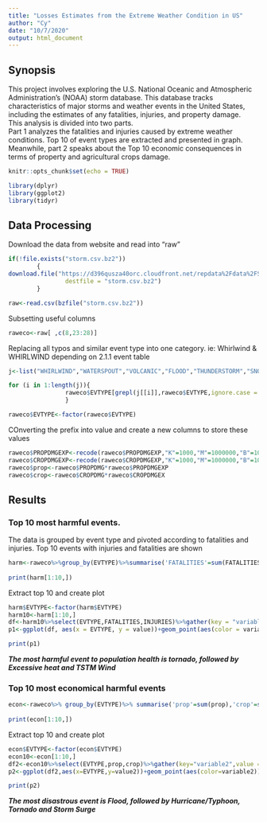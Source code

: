 ---
title: "Losses Estimates from the Extreme Weather Condition in US"
author: "Cy"
date: "10/7/2020"
output: html_document
---
## Synopsis
This project involves exploring the U.S. National Oceanic and Atmospheric Administration's (NOAA) storm database. This database tracks characteristics of major storms and weather events in the United States, including the estimates of any fatalities, injuries, and property damage.    
This analysis is divided into two parts.  
Part 1 analyzes the fatalities and injuries caused by extreme weather conditions. Top 10 of event types are extracted and presented in graph.  
Meanwhile, part 2 speaks about the Top 10 economic consequences in terms of property and agricultural crops damage.


```{r setup, include=FALSE}
knitr::opts_chunk$set(echo = TRUE)
```

```{r loading, results='asis'}
library(dplyr)
library(ggplot2)
library(tidyr)
```



## Data Processing
Download the data from website and read into "raw"
```{r reading, cache=TRUE}
if(!file.exists("storm.csv.bz2"))
        {
download.file("https://d396qusza40orc.cloudfront.net/repdata%2Fdata%2FStormData.csv.bz2",
                destfile = "storm.csv.bz2")
        }

raw<-read.csv(bzfile("storm.csv.bz2"))
```

Subsetting useful columns
```{r useful,cache=TRUE}
raweco<-raw[ ,c(8,23:28)]

```

Replacing all typos and similar event type into one category. ie: Whirlwind & WHIRLWIND
depending on 2.1.1 event table
```{r typos,cache=TRUE}
j<-list("WHIRLWIND","WATERSPOUT","VOLCANIC","FLOOD","THUNDERSTORM","SNOW")

for (i in 1:length(j)){
                raweco$EVTYPE[grepl(j[[i]],raweco$EVTYPE,ignore.case = TRUE)]<-j[[i]]
                }

raweco$EVTYPE<-factor(raweco$EVTYPE)

```


COnverting the prefix into value and create a new columns to store these values
```{r convert,cache=TRUE}

raweco$PROPDMGEXP<-recode(raweco$PROPDMGEXP,"K"=1000,"M"=1000000,"B"=1000000000,.default = 1)
raweco$CROPDMGEXP<-recode(raweco$CROPDMGEXP,"K"=1000,"M"=1000000,"B"=1000000000,.default = 1)
raweco$prop<-raweco$PROPDMG*raweco$PROPDMGEXP
raweco$crop<-raweco$CROPDMG*raweco$CROPDMGEX

```

## Results
### Top 10 most harmful events.  
The data is grouped by event type and pivoted according to fatalities and injuries. Top 10 events with injuries and fatalities are shown
``` {r harming,cache=TRUE}
harm<-raweco%>%group_by(EVTYPE)%>%summarise('FATALITIES'=sum(FATALITIES),'INJURIES'=sum(INJURIES))%>% arrange(desc(FATALITIES+INJURIES))
                
print(harm[1:10,])

```

Extract top 10 and create plot

```{r plots,cache=TRUE}

harm$EVTYPE<-factor(harm$EVTYPE)
harm10<-harm[1:10,]
df<-harm10%>%select(EVTYPE,FATALITIES,INJURIES)%>%gather(key = "variable",value="value",FATALITIES:INJURIES)
p1<-ggplot(df, aes(x = EVTYPE, y = value))+geom_point(aes(color = variable))+theme(axis.text.x = element_text(angle = 90, vjust = 0.5, hjust=1))+labs(y="Fatalities and Injuries",x="Event Type",title = "Top 10 most harmful events by Fatalities and Injuries")

print(p1)
```
  
  
  ***The most harmful event to population health is tornado, followed by Excessive heat and TSTM Wind***

  
### Top 10 most economical harmful events
``` {r harming2,cache=TRUE}
econ<-raweco%>% group_by(EVTYPE)%>% summarise('prop'=sum(prop),'crop'=sum(crop))%>% arrange(desc(prop+crop))
                
print(econ[1:10,])

```

Extract top 10 and create plot

```{r plot3,cache=TRUE}

econ$EVTYPE<-factor(econ$EVTYPE)
econ10<-econ[1:10,]
df2<-econ10%>%select(EVTYPE,prop,crop)%>%gather(key="variable2",value = "value2",crop:prop)
p2<-ggplot(df2,aes(x=EVTYPE,y=value2))+geom_point(aes(color=variable2))+theme(axis.text.x = element_text(angle = 90, vjust = 0.5, hjust=1))+labs(y="Property and Crops Yield Damages",x="Event Type",title ="Top 10 most harmful events by Property and Crops Damages")

print(p2)
```
  
  
  ***The most disastrous event is Flood, followed by Hurricane/Typhoon, Tornado and Storm Surge***